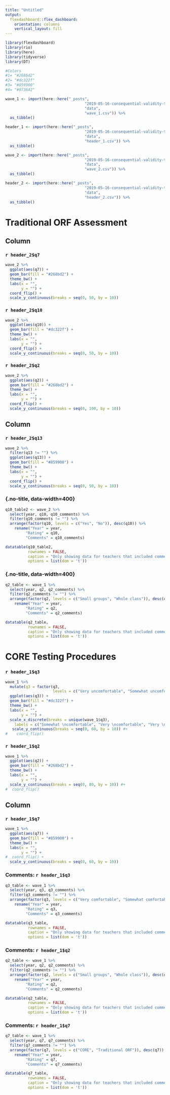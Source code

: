 ```yaml
---
title: "Untitled"
output: 
  flexdashboard::flex_dashboard:
    orientation: columns
    vertical_layout: fill
---
```


```r
library(flexdashboard)
library(rio)
library(here)
library(tidyverse)
library(DT)

#Colors
#1= "#268bd2" 
#2= "#dc322f"
#3= "#859900"
#4= "#073642"
```

```r

wave_1 <- import(here::here("_posts", 
                                   "2019-05-16-consequential-validity-teacher-surveys", 
                                   "data", 
                                   "wave_1.csv")) %>% 
  as_tibble()

header_1 <- import(here::here("_posts", 
                                   "2019-05-16-consequential-validity-teacher-surveys", 
                                   "data", 
                                   "header_1.csv")) %>% 
  as_tibble()

```

```r

wave_2 <- import(here::here("_posts", 
                                   "2019-05-16-consequential-validity-teacher-surveys", 
                                   "data", 
                                   "wave_2.csv")) %>% 
  as_tibble()

header_2 <- import(here::here("_posts", 
                                   "2019-05-16-consequential-validity-teacher-surveys", 
                                   "data", 
                                   "header_2.csv")) %>% 
  as_tibble()

```

Traditional ORF Assessment {data-icon="fa-edit"}
===================================== 

Column {data-width=350} 
-----------------------------------------------------------------------

### **`r header_2$q7`** {data-width=300}

```r
wave_2 %>% 
  ggplot(aes(q7)) +
  geom_bar(fill = "#268bd2") + 
  theme_bw() +
  labs(x = "",
       y = "") +
  coord_flip() +
  scale_y_continuous(breaks = seq(0, 50, by = 10)) 
```

### **`r header_2$q10`** {data-width=200}

```r
wave_2 %>% 
  ggplot(aes(q10)) +
  geom_bar(fill = "#dc322f") + 
  theme_bw() +
  labs(x = "",
       y = "") +
  coord_flip() +
  scale_y_continuous(breaks = seq(0, 50, by = 10))
```

### **`r header_2$q2`** {data-width=200}

```r
wave_2 %>% 
  ggplot(aes(q2)) +
  geom_bar(fill = "#268bd2") + 
  theme_bw() +
  labs(x = "",
       y = "") +
  coord_flip() +
  scale_y_continuous(breaks = seq(0, 100, by = 10))

```

Column {data-width=350}
-----------------------------------------------------------------------

### **`r header_2$q13`** {data-width=300}

```r
wave_2 %>% 
  filter(q13 != "") %>% 
  ggplot(aes(q13)) +
  geom_bar(fill = "#859900") + 
  theme_bw() +
  labs(x = "",
       y = "") +
  coord_flip() +
  scale_y_continuous(breaks = seq(0, 50, by = 10))
```

### {.no-title, data-width=400} 

```r
q10_table2 <- wave_2 %>% 
  select(year, q10, q10_comments) %>%
  filter(q10_comments != "") %>% 
  arrange(factor(q10, levels = c("Yes", "No")), desc(q10)) %>% 
    rename("Year" = year,
         "Rating" = q10,
         "Comments" = q10_comments)

datatable(q10_table2,
          rownames = FALSE,
          caption = "Only showing data for teachers that included comments",
          options = list(dom = 't'))
```

### {.no-title, data-width=400} 

```r
q2_table <- wave_1 %>% 
  select(year, q2, q2_comments) %>%
  filter(q2_comments != "") %>% 
  arrange(factor(q2, levels = c("Small groups", "Whole class")), desc(q2)) %>% 
    rename("Year" = year,
         "Rating" = q2,
         "Comments" = q2_comments)

datatable(q2_table,
          rownames = FALSE,
          caption = "Only showing data for teachers that included comments",
          options = list(dom = 't'))
```


CORE Testing Procedures {data-icon="fas fa-user-headset"}
===================================== 

### **`r header_1$q3`** 

```r
wave_1 %>% 
  mutate(q3 = factor(q3,
                     levels = c("Very uncomfortable", "Somewhat uncomfortable", "Neutral", "Somewhat comfortable", "Very comfortable"))) %>% 
  ggplot(aes(q3)) +
  geom_bar(fill = "#dc322f") + 
  theme_bw() +
  labs(x = "",
       y = "") +
  scale_x_discrete(breaks = unique(wave_1$q3), 
    labels = c("Somewhat \ncomfortable", "Very \ncomfortable", "Very \nuncomfortable", "Somewhat \ncomfortable", "Neutral")) +
   scale_y_continuous(breaks = seq(0, 60, by = 10)) #+
#    coord_flip()
```


### **`r header_1$q2`** 

```r
wave_1 %>% 
  ggplot(aes(q2)) +
  geom_bar(fill = "#268bd2") + 
  theme_bw() +
  labs(x = "",
       y = "") +
  scale_y_continuous(breaks = seq(0, 80, by = 10)) #+
#  coord_flip()

```

Column {data-width=350}
-----------------------------------------------------------------------

### **`r header_1$q7`**

```r
wave_1 %>% 
  ggplot(aes(q7)) +
  geom_bar(fill = "#859900") + 
  theme_bw() +
  labs(x = "",
       y = "") +
#  coord_flip() +
  scale_y_continuous(breaks = seq(0, 60, by = 10))

```

### Comments: `r header_1$q3`

```r
q3_table <- wave_1 %>% 
  select(year, q3, q3_comments) %>%
  filter(q3_comments != "") %>% 
  arrange(factor(q3, levels = c("Very comfortable", "Somewhat comfortable", "Neutral", "Somewhat uncomfortable", "Very uncomfortable")), desc(q3)) %>% 
    rename("Year" = year,
         "Rating" = q3,
         "Comments" = q3_comments)

datatable(q3_table,
          rownames = FALSE,
          caption = "Only showing data for teachers that included comments",
          options = list(dom = 't'))
```



### Comments: `r header_1$q2`

```r
q2_table <- wave_1 %>% 
  select(year, q2, q2_comments) %>%
  filter(q2_comments != "") %>% 
  arrange(factor(q2, levels = c("Small groups", "Whole class")), desc(q2)) %>% 
    rename("Year" = year,
         "Rating" = q2,
         "Comments" = q2_comments)

datatable(q2_table,
          rownames = FALSE,
          caption = "Only showing data for teachers that included comments",
          options = list(dom = 't'))
```



### Comments: `r header_1$q7`

```r
q7_table <- wave_1 %>% 
  select(year, q7, q7_comments) %>%
  filter(q7_comments != "") %>% 
  arrange(factor(q7, levels = c("CORE", "Traditional ORF")), desc(q7)) %>% 
    rename("Year" = year,
         "Rating" = q7,
         "Comments" = q7_comments)

datatable(q7_table,
          rownames = FALSE,
          caption = "Only showing data for teachers that included comments",
          options = list(dom = 't'))
```




